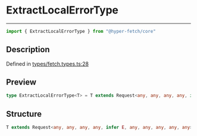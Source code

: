 

# ExtractLocalErrorType

<div class="api-docs__separator" data-reactroot="">

---

</div><div class="api-docs__import" data-reactroot="">

```ts
import { ExtractLocalErrorType } from "@hyper-fetch/core"
```

</div><div class="api-docs__section">

## Description

</div><div class="api-docs__description"><span class="api-docs__do-not-parse">



</span></div><p class="api-docs__definition">

Defined in [types/fetch.types.ts:28](https://github.com/BetterTyped/hyper-fetch/blob/c44d728f/packages/core/src/types/fetch.types.ts#L28)

</p><div class="api-docs__section">

## Preview

</div><div class="api-docs__preview type single">

```ts
type ExtractLocalErrorType<T> = T extends Request<any, any, any, any, infer  E, any, any, any, any, any> ? E : never;
```

</div><div class="api-docs__section">

## Structure

</div><div class="api-docs__returns">

```ts
T extends Request<any, any, any, any, infer E, any, any, any, any, any> ? E : never
```

</div>